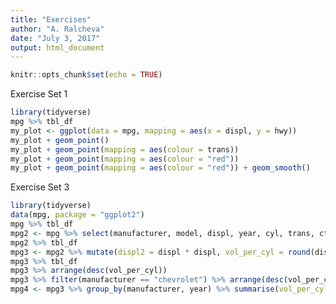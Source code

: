 ```yaml
---
title: "Exercises"
author: "A. Ralcheva"
date: "July 3, 2017"
output: html_document
---
```


```r
knitr::opts_chunk$set(echo = TRUE)
```

Exercise Set 1
```r
library(tidyverse)
mpg %>% tbl_df
my_plot <- ggplot(data = mpg, mapping = aes(x = displ, y = hwy))
my_plot + geom_point()
my_plot + geom_point(mapping = aes(colour = trans))
my_plot + geom_point(mapping = aes(colour = "red"))
my_plot + geom_point(mapping = aes(colour = "red")) + geom_smooth()
```

Exercise Set 3

```r
library(tidyverse)
data(mpg, package = "ggplot2")
mpg %>% tbl_df
mpg2 <- mpg %>% select(manufacturer, model, displ, year, cyl, trans, cty, hwy)
mpg2 %>% tbl_df
mpg3 <- mpg2 %>% mutate(displ2 = displ * displ, vol_per_cyl = round(displ / cyl,digits=2))
mpg3 %>% tbl_df
mpg3 %>% arrange(desc(vol_per_cyl))
mpg3 %>% filter(manufacturer == "chevrolet") %>% arrange(desc(vol_per_cyl))
mpg4 <- mpg3 %>% group_by(manufacturer, year) %>% summarise(vol_per_cyl = max(vol_per_cyl))
```